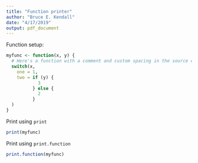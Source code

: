 ```yaml
---
title: "Function printer"
author: "Bruce E. Kendall"
date: "4/17/2019"
output: pdf_document
---
```


Function setup:
```r
myfunc <- function(x, y) {
  # Here's a function with a comment and custom spacing in the source code
  switch(x, 
    one = 1,
    two = if (y) {
            3
          } else {
            2
          }
  )
}
```

Print using `print`
```r
print(myfunc)
```

Print using `print.function`
```r
print.function(myfunc)
```
